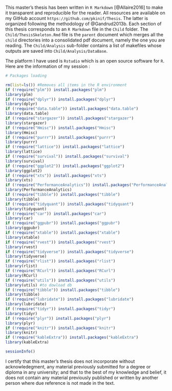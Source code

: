 
\section*{Author's Note}

This master's thesis has been written in `R Markdown` [@Allaire2016] to make it transparent and reproducible for the reader. All resources are available on my GitHub account `https://github.com/pkinif/Thesis`. The latter is organized following the methodology of @Gandrud2013b. Each section of this thesis corresponds to an `R Markdown` file in the `Child` folder. The `Child/ThesisSkeleton.Rmd` file is the `parent` document which merges all the `child` directories into a consolidated pdf document, namely the one you are reading. The `Child/Analysis` sub-folder contains a list of makefiles whose outputs are saved into  `Child/Analysis/DataBase`.

The platform I have used is `Rstudio` which is an open source software for `R`. Here are the information of my session : 


```r


# Packages loading 

rm(list=ls()) #Removes all items in the R environment
if (!require("plm")) install.packages("plm")
library(plm) 
if (!require("dplyr")) install.packages("dplyr")
library(dplyr) 
if (!require("data.table")) install.packages("data.table")
library(data.table)
if (!require("stargazer")) install.packages("stargazer")
library(stargazer)
if (!require("Hmisc")) install.packages("Hmisc")
library(Hmisc)
if (!require("purrr")) install.packages("purrr")
library(purrr)
if (!require("lattice")) install.packages("lattice")
library(lattice)
if (!require("survival")) install.packages("survival")
library(survival)
if (!require("ggplot2")) install.packages("ggplot2")
library(ggplot2)
if (!require("xts")) install.packages("xts")
library(xts) 
if (!require("PerformanceAnalytics")) install.packages("PerformanceAnalytics")
library(PerformanceAnalytics) 
if (!require("tibble")) install.packages("tibble")
library(tibble) 
if (!require("tidyquant")) install.packages("tidyquant")
library(tidyquant) 
if (!require("car")) install.packages("car")
library(car)
if (!require("ggpubr")) install.packages("ggpubr")
library(ggpubr)
if (!require("xtable")) install.packages("xtable")
library(xtable)
if (!require("rvest")) install.packages("rvest")
library(rvest) 
if (!require("tidyverse")) install.packages("tidyverse")
library(tidyverse)
if (!require("rlist")) install.packages("rlist")
library(rlist)
if (!require("RCurl")) install.packages("RCurl")
library(RCurl)
if (!require("utils")) install.packages("utils")
library(utils) #to dowload db
if (!require("tibble")) install.packages("tibble")
library(tibble) 
if (!require("lubridate")) install.packages("lubridate")
library(lubridate) 
if (!require("tidyr")) install.packages("tidyr")
library(tidyr)
if (!require("plyr")) install.packages("plyr")
library(plyr)
if (!require("knitr")) install.packages("knitr")
library(knitr)
if (!require("kableExtra")) install.packages("kableExtra")
library(kableExtra)
```


```r
sessionInfo()
```


\vspace{3cm}

\section*{Author's Declaration}

I certify that this master's thesis does not incorporate without acknowledegment, any material previously submitted for a degree or diploma in any university; and that to the best of my knowledge and belief, it does not contain any material previously published or written by another person where due reference is not made in the text.

\vspace*{3cm}

\noindent\hrulefill\hrulefill\hrulefill\hfill\hrulefill\hrulefill

\noindent\small\textsc{signed}\hfill\textsc{dated}
